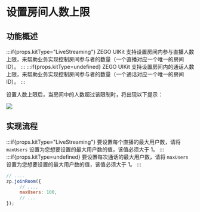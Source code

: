 # 设置房间人数上限


## 功能概述
:::if{props.kitType="LiveStreaming"}
ZEGO UIKit 支持设置房间内参与直播人数上限，来帮助业务实现控制房间参与者的数量（一个直播对应一个唯一的房间 ID）。
:::
:::if{props.kitType=undefined}
ZEGO UIKit 支持设置房间内的通话人数上限，来帮助业务实现控制房间参与者的数量（一个通话对应一个唯一的房间 ID）。
:::

设置人数上限后，当房间中的人数超过该限制时，将出现以下提示：

<Frame width="512" height="auto" caption=""><img src="https://storage.zego.im/sdk-doc/Pics/Prebuilt_Web/joinRoom_maxUsers.jpg" /></Frame>

## 实现流程

:::if{props.kitType="LiveStreaming"}
要设置每个直播的最大用户数，请将 `maxUsers` 设置为您想要设置的最大用户数的值，该值必须大于 1。
:::
:::if{props.kitType=undefined}
要设置每次通话的最大用户数，请将 `maxUsers` 设置为您想要设置的最大用户数的值，该值必须大于 1。
:::

```javascript
// ....
zp.joinRoom({
     // ...,
     maxUsers: 100,
     // ...
});
```
